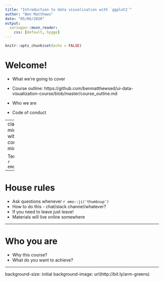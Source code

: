 ```yaml
---
title: "Introduction to data visualisation with `ggplot2`"
author: "Ben Matthews"
date: "05/06/2020"
output: 
  xaringan::moon_reader:
    css: [default, hygge]
---
```


```r
knitr::opts_chunk$set(echo = FALSE)
```


# Welcome!

- What we're going to cover

- Course outline: https://github.com/benmatthewsed/ui-data-visualization-course/blob/master/course_outline.md

- Who we are

- Code of conduct

---
class: center, middle
# Slide with centered content in the middle

Text goes here `r emo::ji('tada')`

---

# House rules

- Ask questions whenever `r emo::ji('thumbsup')`
- How to do this - chat/slack channel/whatever?
- If you need to leave just leave!
- Materials will live online somewhere



---

# Who you are

- Why this course?
- What do you want to achieve?



---
background-size: initial
background-image: url(http://bit.ly/arm-greens)
